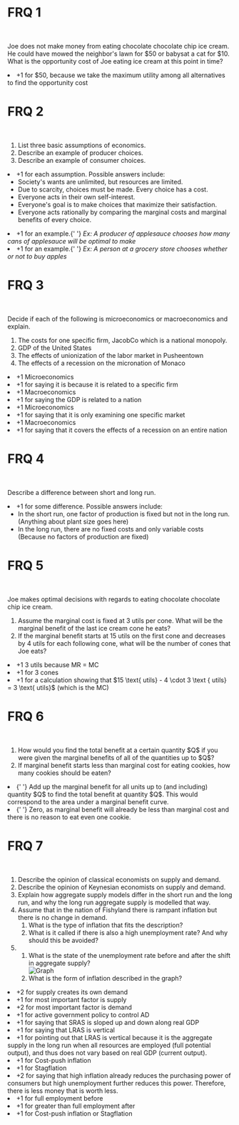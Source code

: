 # FRQ 1

<br />

Joe does not make money from eating chocolate chocolate chip ice cream. He could have mowed the neighbor's lawn for &#36;50 or babysat a cat for &#36;10. What is the opportunity cost of Joe eating ice cream at this point in time?

<FRQ num={1} totalPoints={1}>
  <FRQCheck points={1}>
    <li>
      +1 for $50, because we take the maximum utility among all alternatives to
      find the opportunity cost
    </li>
  </FRQCheck>
</FRQ>

# FRQ 2

<br />

<ol className="alpha-list-mdx">
  <li> List three basic assumptions of economics. </li>
  <li> Describe an example of producer choices. </li>
  <li> Describe an example of consumer choices. </li>
</ol>

<FRQ num={2} totalPoints={3}>
  <FRQCheck points={1}>
    <li>
      +1 for each assumption. Possible answers include:
      <ul>
        <li> Society's wants are unlimited, but resources are limited. </li>
        <li>Due to scarcity, choices must be made. Every choice has a cost.</li>
        <li> Everyone acts in their own self-interest. </li>
        <li>
          Everyone's goal is to make choices that maximize their satisfaction.
        </li>
        <li>
          Everyone acts rationally by comparing the marginal costs and marginal
          benefits of every choice.
        </li>
      </ul>
    </li>
  </FRQCheck>
  <FRQCheck points={1}>
    <li>
      +1 for an example.{' '}
      <i>
        Ex: A producer of applesauce chooses how many cans of applesauce will be
        optimal to make
      </i>
    </li>
  </FRQCheck>
  <FRQCheck points={1}>
    <li>
      +1 for an example.{' '}
      <i>
        Ex: A person at a grocery store chooses whether or not to buy apples
      </i>
    </li>
  </FRQCheck>
</FRQ>

# FRQ 3

<br />

Decide if each of the following is microeconomics or macroeconomics and explain.

<ol className="alpha-list-mdx">
  <li>
    The costs for one specific firm, JacobCo which is a national monopoly.
  </li>
  <li> GDP of the United States </li>
  <li> The effects of unionization of the labor market in Pusheentown </li>
  <li> The effects of a recession on the micronation of Monaco </li>
</ol>

<FRQ num={3} totalPoints={8}>
  <FRQCheck points={2}>
    <li> +1 Microeconomics </li>
    <li> +1 for saying it is because it is related to a specific firm </li>
  </FRQCheck>
  <FRQCheck points={2}>
    <li> +1 Macroeconomics </li>
    <li> +1 for saying the GDP is related to a nation </li>
  </FRQCheck>
  <FRQCheck points={2}>
    <li> +1 Microeconomics </li>
    <li> +1 for saying that it is only examining one specific market </li>
  </FRQCheck>
  <FRQCheck points={2}>
    <li> +1 Macroeconomics </li>
    <li>
      +1 for saying that it covers the effects of a recession on an entire
      nation
    </li>
  </FRQCheck>
</FRQ>

# FRQ 4

<br />

Describe a difference between short and long run.

<FRQ num={4} totalPoints={1}>
  <FRQCheck points={1}>
    <li>
      +1 for some difference. Possible answers include:
      <ul>
        <li>
          In the short run, one factor of production is fixed but not in the
          long run. (Anything about plant size goes here)
        </li>
        <li>
          In the long run, there are no fixed costs and only variable costs
          (Because no factors of production are fixed)
        </li>
      </ul>
    </li>
  </FRQCheck>
</FRQ>

# FRQ 5

<br />

Joe makes optimal decisions with regards to eating chocolate chocolate chip ice cream.

<ol className="alpha-list-mdx">
  <li>
    Assume the marginal cost is fixed at 3 utils per cone. What will be the
    marginal benefit of the last ice cream cone he eats?
  </li>
  <li>
    If the marginal benefit starts at 15 utils on the first cone and decreases
    by 4 utils for each following cone, what will be the number of cones that
    Joe eats?
  </li>
</ol>
<FRQ num={5} totalPoints={3}>
  <FRQCheck points={1}>
    <li> +1 3 utils because MR = MC </li>
  </FRQCheck>
  <FRQCheck points={2}>
    <li> +1 for 3 cones </li>
    <li>
      +1 for a calculation showing that $15 \text{ utils} - 4 \cdot 3 \text
      { utils} = 3 \text{ utils}$ (which is the MC)
    </li>
  </FRQCheck>
</FRQ>

# FRQ 6

<br />

<ol className="alpha-list-mdx">
  <li>
    How would you find the total benefit at a certain quantity $Q$ if you were
    given the marginal benefits of all of the quantities up to $Q$?
  </li>
  <li>
    If marginal benefit starts less than marginal cost for eating cookies, how
    many cookies should be eaten?
  </li>
</ol>

<FRQ num={6} totalPoints={2}>
  <FRQCheck points={1}>
    <li>
      {' '}
      Add up the marginal benefit for all units up to (and including) quantity $Q$
      to find the total benefit at quantity $Q$. This would correspond to the area
      under a marginal benefit curve.
    </li>
  </FRQCheck>
  <FRQCheck points={1}>
    <li>
      {' '}
      Zero, as marginal benefit will already be less than marginal cost and there
      is no reason to eat even one cookie.
    </li>
  </FRQCheck>
</FRQ>

# FRQ 7

<br />

<ol className="alpha-list-mdx">
  <li>
    Describe the opinion of classical economists on supply and demand.
  </li>
  <li>
    Describe the opinion of Keynesian economists on supply and demand.
  </li>
  <li>
    Explain how aggregate supply models differ in the short run and the long run, and why the long run aggregate supply is modelled that way.
  </li>
  <li>
    Assume that in the nation of Fishyland there is rampant inflation but there is no change in demand. 
    <ol>
      <li>
        What is the type of inflation that fits the description?
      </li>
      <li>
        What is it called if there is also a high unemployment rate? And why should this be avoided?
      </li>
    </ol>
  </li>
  <li>
    <ol>
      <li>
        What is the state of the unemployment rate before and after the shift in aggregate supply?
      </li>
      <img src="/img/graphs/general_basic_6q1.png" alt="Graph" />
      <li>
        What is the form of inflation described in the graph?
      </li>
    </ol>
  </li>
</ol>

<FRQ num={7} totalPoints={16}>
  <FRQCheck points={3}>
    <li>
      +2  for supply creates its own demand
    </li>
    <li>
      +1  for most important factor is supply
    </li>
  </FRQCheck>
  <FRQCheck points={3}>
    <li>
      +2  for most important factor is demand
    </li>
    <li>
      +1  for active government policy to control AD
    </li>
  </FRQCheck>
  <FRQCheck points={3}>
    <li>
      +1  for saying that SRAS is sloped up and down along real GDP
    </li>
    <li>
      +1  for saying that LRAS is vertical
    </li>
    <li>
      +1  for pointing out that LRAS is vertical because it is the aggregate supply in the long run when all resources are employed (full potential output), and thus does not vary based on real GDP (current output).
    </li>
  </FRQCheck>
  <FRQCheck points={4}>
    <li>
      +1  for Cost-push inflation
    </li>
    <li>
      +1  for Stagflation
    </li>
    <li>
      +2  for saying that high inflation already reduces the purchasing power of consumers but high unemployment further reduces this power. Therefore, there is less money that is worth less.
    </li>
  </FRQCheck>
  <FRQCheck points={3}>
    <li>
      +1  for full employment before
    </li>
    <li>
      +1  for greater than full employment after
    </li>
    <li>
      +1  for Cost-push inflation or Stagflation
    </li>
  </FRQCheck>
</FRQ>